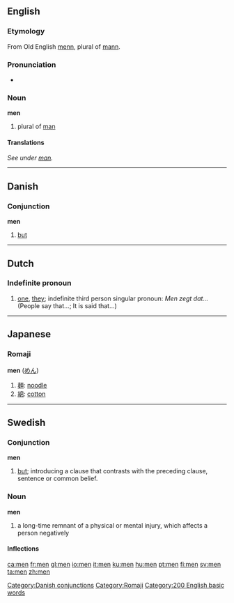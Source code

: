 ==English==

{{rank|own|old|came|107|men|come|without|make}}

===Etymology===
From Old English [[menn]], plural of [[mann]].

===Pronunciation===
*{{audio|en-us-men.ogg|Audio (US)}}

===Noun===
'''men'''
# plural of [[man]]

====Translations====
''See under [[man]].''
----


==Danish==
===Conjunction===
'''men'''

# [[but]]

[[Category:Danish conjunctions]]

----

==Dutch==
===Indefinite pronoun===
#[[one]], [[they]]; indefinite third person singular pronoun: ''Men zegt dat...'' (People say that...; It is said that...)

----

==Japanese==
===Romaji===
[[Category:Romaji]]
'''men''' ([[めん]])
#[[麺]]: [[noodle]]
#[[綿]]: [[cotton]]

----

==Swedish==
===Conjunction===
'''men'''

# [[but]]; introducing a clause that contrasts with the preceding clause, sentence or common belief.

===Noun===
'''men'''

#a long-time remnant of a physical or mental injury, which affects a person negatively

====Inflections====
{{sv-noun|gender=Neuter|men|menet|men|menen|mens|menets|mens|menens}}

[[Category:200 English basic words]]

[[ca:men]]
[[fr:men]]
[[gl:men]]
[[io:men]]
[[it:men]]
[[ku:men]]
[[hu:men]]
[[pt:men]]
[[fi:men]]
[[sv:men]]
[[ta:men]]
[[zh:men]]